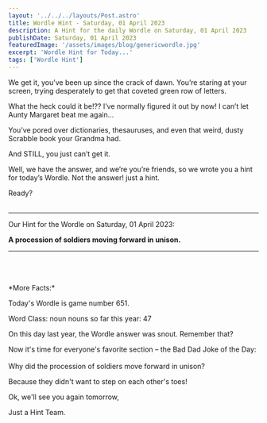 ```yaml
---
layout: '../../../layouts/Post.astro'
title: Wordle Hint - Saturday, 01 April 2023
description: A Hint for the daily Wordle on Saturday, 01 April 2023
publishDate: Saturday, 01 April 2023
featuredImage: '/assets/images/blog/genericwordle.jpg'
excerpt: 'Wordle Hint for Today...'
tags: ['Wordle Hint']
---
```


We get it, you’ve been up since the crack of dawn. You’re staring at your screen, trying desperately to get that coveted green row of letters.

What the heck could it be!??
I’ve normally figured it out by now!
I can’t let Aunty Margaret beat me again…

You’ve pored over dictionaries, thesauruses, and even that weird, dusty Scrabble book your Grandma had.

And STILL, you just can’t get it.

Well, we have the answer, and we’re you’re friends, so we wrote you a hint for today’s Wordle.
Not the answer! just a hint.

Ready?<br /><br />

---

Our Hint for the Wordle on Saturday, 01 April 2023:

**A procession of soldiers moving forward in unison.**

---

<br />
<br />
<br />
*More Facts:*

Today's Wordle is game number 651.

Word Class: noun nouns so far this year: 47

On this day last year, the Wordle answer was snout. Remember that?

Now it's time for everyone's favorite section – the Bad Dad Joke of the Day:<br /><br />Why did the procession of soldiers move forward in unison?

Because they didn't want to step on each other's toes!

Ok, we'll see you again tomorrow,

Just a Hint Team.
